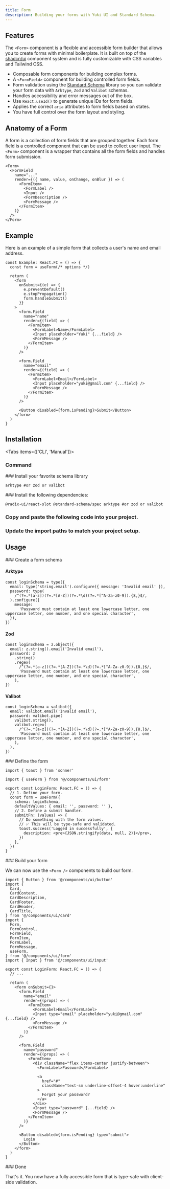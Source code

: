 ```yaml
---
title: Form
description: Building your forms with Yuki UI and Standard Schema.
---
```


## Features

The `<Form>` component is a flexible and accessible form builder that allows you to create forms with minimal boilerplate. It is built on top of the [shadcn/ui](https://ui.shadcn.com/) component system and is fully customizable with CSS variables and Tailwind CSS.

- Composable form components for building complex forms.
- A `<FormField>` component for building controlled form fields.
- Form validation using the [Standard Schema](https://standardschema.dev/) library so you can validate your form data with `Arktype`, `Zod` and `Valibot` schemas.
- Handles accessibility and error messages out of the box.
- Use `React.useId()` to generate unique IDs for form fields.
- Applies the correct `aria` attributes to form fields based on states.
- You have full control over the form layout and styling.

## Anatomy of a Form

A form is a collection of form fields that are grouped together. Each form field is a controlled component that can be used to collect user input. The `<Form>` component is a wrapper that contains all the form fields and handles form submission.

```tsx
<Form>
  <FormField
    name="..."
    render={({ name, value, onChange, onBlur }) => (
      <FormItem>
        <FormLabel />
        <Input />
        <FormDescription />
        <FormMessage />
      </FormItem>
    )}
  />
</Form>
```

## Example

Here is an example of a simple form that collects a user's name and email address.

```tsx
const Example: React.FC = () => {
  const form = useForm(/* options */)

  return (
    <form
      onSubmit={(e) => {
        e.preventDefault()
        e.stopPropagation()
        form.handleSubmit()
      }}
    >
      <form.Field
        name="name"
        render={(field) => (
          <FormItem>
            <FormLabel>Name</FormLabel>
            <Input placeholder="Yuki" {...field} />
            <FormMessage />
          </FormItem>
        )}
      />

      <form.Field
        name="email"
        render={(field) => (
          <FormItem>
            <FormLabel>Email</FormLabel>
            <Input placeholder="yuki@gmail.com" {...field} />
            <FormMessage />
          </FormItem>
        )}
      />

      <Button disabled={form.isPending}>Submit</Button>
    </form>
  )
}
```

## Installation

<Tabs items={['CLI', 'Manual']}>
<Tab value="CLI">
<Steps>
<Step>
### Command

<InstallComponent name="form" />

</Step>

<Step>
### Install your favorite schema library

```package-install
arktype #or zod or valibot
```

</Step>

</Steps>

</Tab>

<Tab value="Manual">

<Steps>

<Step>
### Install the following dependencies:

```package-install
@radix-ui/react-slot @standard-schema/spec arktype #or zod or valibot
```

</Step>

<Step>

### Copy and paste the following code into your project.

<ComponentSource name="ui/form.tsx" />

</Step>

<Step>

### Update the import paths to match your project setup.

</Step>

</Steps>

</Tab>

</Tabs>

## Usage

<Steps>

<Step>
### Create a form schema

#### Arktype

```tsx
const loginSchema = type({
  email: type('string.email').configure({ message: 'Invalid email' }),
  password: type(
    /^(?=.*[a-z])(?=.*[A-Z])(?=.*\d)(?=.*[^A-Za-z0-9]).{8,}$/,
  ).configure({
    message:
      'Password must contain at least one lowercase letter, one uppercase letter, one number, and one special character',
  }),
})
```

#### Zod

```tsx
const loginSchema = z.object({
  email: z.string().email('Invalid email'),
  password: z
    .string()
    .regex(
      /^(?=.*[a-z])(?=.*[A-Z])(?=.*\d)(?=.*[^A-Za-z0-9]).{8,}$/,
      'Password must contain at least one lowercase letter, one uppercase letter, one number, and one special character',
    ),
})
```

#### Valibot

```tsx
const loginSchema = valibot({
  email: valibot.email('Invalid email'),
  password: valibot.pipe(
    valibot.string(),
    valibot.regex(
      /^(?=.*[a-z])(?=.*[A-Z])(?=.*\d)(?=.*[^A-Za-z0-9]).{8,}$/,
      'Password must contain at least one lowercase letter, one uppercase letter, one number, and one special character',
    ),
  ),
})
```

</Step>

<Step>
### Define the form

```tsx
import { toast } from 'sonner'

import { useForm } from '@/components/ui/form'

export const LoginForm: React.FC = () => {
  // 1. Define your form.
  const form = useForm({
    schema: loginSchema,
    defaultValues: { email: '', password: '' },
    // 2. Define a submit handler.
    submitFn: (values) => {
      // Do something with the form values.
      // ✅ This will be type-safe and validated.
      toast.success('Logged in successfully', {
        description: <pre>{JSON.stringify(data, null, 2)}</pre>,
      })
    },
  })
}
```

</Step>

<Step>
### Build your form

We can now use the `<Form />` components to build our form.

```tsx
import { Button } from '@/components/ui/button'
import {
  Card,
  CardContent,
  CardDescription,
  CardFooter,
  CardHeader,
  CardTitle,
} from '@/components/ui/card'
import {
  Form,
  FormControl,
  FormField,
  FormItem,
  FormLabel,
  FormMessage,
  useForm,
} from '@/components/ui/form'
import { Input } from '@/components/ui/input'

export const LoginForm: React.FC = () => {
  // ...

  return (
    <form onSubmit={}>
      <form.Field
        name="email"
        render={(props) => (
          <FormItem>
            <FormLabel>Email</FormLabel>
            <Input type="email" placeholder="yuki@gmail.com" {...field} />
            <FormMessage />
          </FormItem>
        )}
      />

      <form.Field
        name="password"
        render={(props) => (
          <FormItem>
            <div className="flex items-center justify-between">
              <FormLabel>Password</FormLabel>

              <a
                href="#"
                className="text-sm underline-offset-4 hover:underline"
              >
                Forgot your password?
              </a>
            </div>
            <Input type="password" {...field} />
            <FormMessage />
          </FormItem>
        )}
      />

      <Button disabled={form.isPending} type="submit">
        Login
      </Button>
    </form>
  )
}
```

</Step>

<Step>
### Done

That's it. You now have a fully accessible form that is type-safe with client-side validation.

</Step>

</Steps>

